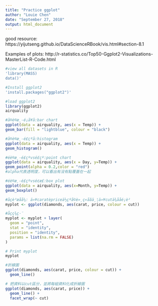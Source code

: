 ```yaml
---
title: "Practice ggplot"
author: "Louie Chen"
date: "September 27, 2018"
output: html_document
---
```


good resource: https://yijutseng.github.io/DataScienceRBook/vis.html#section-8.1

Examples of plots: http://r-statistics.co/Top50-Ggplot2-Visualizations-MasterList-R-Code.html

```r
#view all datasets in R
'library(MASS)
data()'

#Install ggplot2
'install.packages("ggplot2")'

#load ggplot2
library(ggplot2)
airquality
```


```r
#å®è®æ¸-é¡å¥å:bar chart
ggplot(data = airquality, aes(x = Temp)) +
geom_bar(fill = "lightblue", colour = "black")
```

```r
#å®è®æ¸-é£çºå:histogram
ggplot(data = airquality, aes(x = Temp)) +
geom_histogram()

```

```r
#éè®æ¸-é£çºvsé£çº:point chart
ggplot(data = airquality, aes(x = Day, y=Temp)) +
geom_point(alpha = 0.2,color = "red")
#alpha代表透明度，可以看出有沒有點覆蓋在一起
```

```r
#éè®æ¸-é£çºvsé¢æ£:box plot
ggplot(data = airquality, aes(x=Month, y=Temp)) +
geom_boxplot()
```

```r
#åçè³æåå¼: ä»¥caratèpriceä½çºå©è»¸ç«åãä¸¦ä»¥cutä¾ååé¡è²
myplot <- ggplot(diamonds, aes(carat, price, colour = cut))

#åçç¾ç·¨
myplot <- myplot + layer(
  geom = "point",
  stat = "identity",
  position = "identity",
  params = list(na.rm = FALSE)
)

# Print myplot
myplot
```

```r
#折線圖
ggplot(diamonds, aes(carat, price, colour = cut)) +
  geom_line()
```

```r
# 把資料以cut區分，並將每組資料化成折線圖
ggplot(diamonds, aes(carat, price)) +
  geom_line() +
  facet_wrap(~ cut)
```


